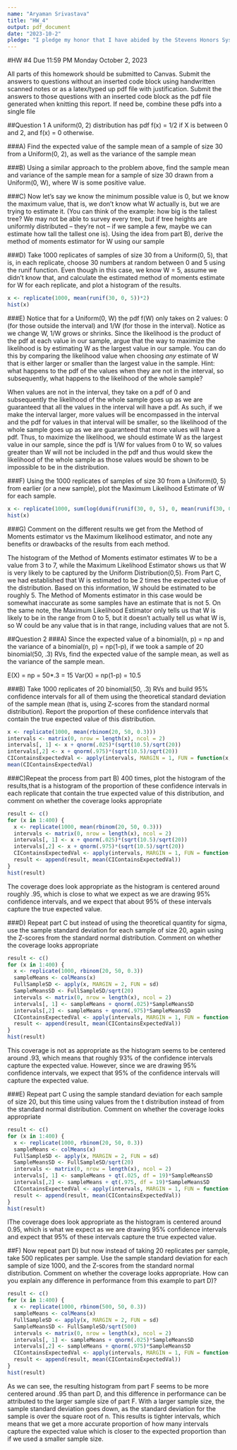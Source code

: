 ---
name: "Aryaman Srivastava"
title: "HW_4"
output: pdf_document
date: "2023-10-2"
pledge: "I pledge my honor that I have abided by the Stevens Honors System"
---


#HW #4 Due 11:59 PM Monday October 2, 2023

All parts of this homework should be submitted to Canvas. Submit the answers to questions without an inserted code block using handwritten scanned notes or as a latex/typed up pdf file with justification. Submit the answers  to those questions with an inserted code block as the pdf file generated when knitting this report. If need be, combine these pdfs into a single file

##Question 1
A uniform(0, 2) distribution has pdf f(x) = 1/2 if X is between 0 and 2, and f(x) = 0 otherwise.

###A)  Find the expected value of the sample mean of a sample of size 30 from a Uniform(0, 2), as well as the variance of the sample mean 





###B) Using a similar approach to the problem above, find the sample mean and variance of the sample mean for a sample of size 30 drawn from a Uniform(0, W), where W is some positive value. 






###C) Now let's say we know the minimum possible value is 0, but we know the maximum value, that is, we don't know what W actually is, but we are trying to estimate it. (You can think of the example: how big is the tallest tree? We may not be able to survey every tree, but if tree heights are uniformly distributed -- they're not -- if we sample a few, maybe we can estimate how tall the tallest one is). Using the idea from part B), derive the method of moments estimator for W using our sample 








###D) Take 1000 replicates of samples of size 30 from a Uniform(0, 5), that is, in each replicate, choose 30 numbers at random between 0 and 5 using the runif function. Even though in this case, we know W = 5, assume we didn't know that, and calculate the estimated method of moments estimate for W for each replicate, and plot a histogram of the results. 
```{r}
x <- replicate(1000, mean(runif(30, 0, 5))*2)
hist(x)

```




###E) Notice that for a Uniform(0, W) the pdf f(W) only takes on 2 values: 0 (for those outside the interval) and 1/W (for those in the interval). Notice as we change W, 1/W grows or shrinks. Since the likelihood is the product of the pdf at each value in our sample, argue that the way to maximize the likelihood is by estimating W as the largest value in our sample. You can do this by comparing the likelihood value when choosing *any* estimate of W that is either larger or smaller than the largest value in the sample. Hint: what happens to the pdf of the values when they are not in the interval, so subsequently, what happens to the likelihood of the whole sample?


When values are not in the interval, they take on a pdf of 0 and subsequently the likelihood of the whole sample goes up as we are guaranteed that all the values in the interval will have a pdf. As such, if we make the interval larger, more values will be encompassed in the interval and the pdf for values in that interval will be smaller, so the likelihood of the whole sample goes up as we are guaranteed that more values will have a pdf. Thus, to maximize the likelihood, we should estimate W as the largest value in our sample, since the pdf is 1/W for values from 0 to W, so values greater than W will not be included in the pdf and thus would skew the likelihood of the whole sample as those values would be shown to be impossible to be in the distribution.   



###F) Using the 1000 replicates of samples of size 30 from a Uniform(0, 5) from earlier (or a new sample), plot the Maximum Likelihood Estimate of W for each sample.
```{r}
x <- replicate(1000, sum(log(dunif(runif(30, 0, 5), 0, mean(runif(30, 0, 5))*2))))
hist(x)
```


###G) Comment on the different results we get from the Method of Moments estimator vs the Maximum likelihood estimator, and note any benefits or drawbacks of the results from each method. 


The histogram of the Method of Moments estimator estimates W to be a value from 3 to 7, while the Maximum Likelihood Estimator shows us that W is very likely to be captured by the Uniform Distribution(0,5). From Part C, we had established that W is estimated to be 2 times the expected value of the distribution. Based on this information, W should be estimated to be roughly 5. The Method of Moments estimator in this case would be somewhat inaccurate as some samples have an estimate that is not 5. On the same note, the Maximum Likelihood Estimator only tells us that W is likely to be in the range from 0 to 5, but it doesn't actually tell us what W is, so W could be any value that is in that range, including values that are not 5. 





##Question 2
###A) Since the expected value of a binomial(n, p) = np and the variance of a binomial(n, p) = np(1-p), if we took a sample of 20 binomial(50, .3) RVs, find the expected value of the sample mean, as well as the variance of the sample mean. 


E(X) = np = 50*.3 = 15
Var(X) = np(1-p) = 10.5


###B) Take 1000 replicates of 20 binomial(50, .3) RVs and build 95% confidence intervals for all of them using the theoretical standard deviation of the sample mean (that is, using Z-scores from the standard normal distribution). Report the proportion of these confidence intervals that contain the true expected value of this distribution.  
```{r}
x <- replicate(1000, mean(rbinom(20, 50, 0.3)))
intervals <- matrix(0, nrow = length(x), ncol = 2)
intervals[, 1] <- x + qnorm(.025)*(sqrt(10.5)/sqrt(20))
intervals[,2] <- x + qnorm(.975)*(sqrt(10.5)/sqrt(20))
CIContainsExpectedVal <- apply(intervals, MARGIN = 1, FUN = function(x, y){(x[1]<15)*(x[2]>15)})
mean(CIContainsExpectedVal)
```


###C)Repeat the process from part B) 400 times, plot the histogram of the results,that is a histogram of the proportion of these confidence intervals in each replicate that contain the true expected value of this distribution, and comment on whether the coverage looks appropriate

```{r}
result <- c()
for (x in 1:400) {
  x <- replicate(1000, mean(rbinom(20, 50, 0.3)))
  intervals <- matrix(0, nrow = length(x), ncol = 2)
  intervals[, 1] <- x + qnorm(.025)*(sqrt(10.5)/sqrt(20))
  intervals[,2] <- x + qnorm(.975)*(sqrt(10.5)/sqrt(20))
  CIContainsExpectedVal <- apply(intervals, MARGIN = 1, FUN = function(x, y){(x[1]<15)*(x[2]>15)})
  result <- append(result, mean(CIContainsExpectedVal))
}
hist(result)
```


The coverage does look appropriate as the histogram is centered around roughly .95, which is close to what we expect as we are drawing 95% confidence intervals, and we expect that about 95% of these intervals capture the true expected value. 



###D) Repeat part C but instead of using the theoretical quantity for sigma, use the sample standard deviation for each sample of size 20, again using the Z-scores from the standard normal distribution. Comment on whether the coverage looks appropriate  
```{r}
result <- c()
for (x in 1:400) {
  x <- replicate(1000, rbinom(20, 50, 0.3))
  sampleMeans <- colMeans(x)
  FullSampleSD <- apply(x, MARGIN = 2, FUN = sd)
  SampleMeansSD <- FullSampleSD/sqrt(20)
  intervals <- matrix(0, nrow = length(x), ncol = 2)
  intervals[, 1] <- sampleMeans + qnorm(.025)*SampleMeansSD
  intervals[,2] <- sampleMeans + qnorm(.975)*SampleMeansSD
  CIContainsExpectedVal <- apply(intervals, MARGIN = 1, FUN = function(x, y){(x[1]<15)*(x[2]>15)})
  result <- append(result, mean(CIContainsExpectedVal))
}
hist(result)
```


This coverage is not as appropriate as the histogram seems to be centered around .93, which means that roughly 93% of the confidence intervals capture the expected value. However, since we are drawing 95% confidence intervals, we expect that 95% of the confidence intervals will capture the expected value.


###E) Repeat part C using the sample standard deviation for each sample of size 20, but this time using values from the t distribution instead of from the standard normal distribution. Comment on whether the coverage looks appropriate  
```{r}
result <- c()
for (x in 1:400) {
  x <- replicate(1000, rbinom(20, 50, 0.3))
  sampleMeans <- colMeans(x)
  FullSampleSD <- apply(x, MARGIN = 2, FUN = sd)
  SampleMeansSD <- FullSampleSD/sqrt(20)
  intervals <- matrix(0, nrow = length(x), ncol = 2)
  intervals[, 1] <- sampleMeans + qt(.025, df = 19)*SampleMeansSD
  intervals[,2] <- sampleMeans + qt(.975, df = 19)*SampleMeansSD
  CIContainsExpectedVal <- apply(intervals, MARGIN = 1, FUN = function(x, y){(x[1]<15)*(x[2]>15)})
  result <- append(result, mean(CIContainsExpectedVal))
}
hist(result)
```


lThe coverage does look appropriate as the histogram is centered around 0.95, which is what we expect as we are drawing 95% confidence intervals and expect that 95% of these intervals capture the true expected value. 



##F) Now repeat part D) but now instead of taking 20 replicates per sample, take 500 replicates per sample. Use the sample standard deviation for each sample of size 1000, and the Z-scores from the standard normal distribution. Comment on whether the coverage looks appropriate. How can you explain any difference in performance from this example to part D)? 

```{r}
result <- c()
for (x in 1:400) {
  x <- replicate(1000, rbinom(500, 50, 0.3))
  sampleMeans <- colMeans(x)
  FullSampleSD <- apply(x, MARGIN = 2, FUN = sd)
  SampleMeansSD <- FullSampleSD/sqrt(500)
  intervals <- matrix(0, nrow = length(x), ncol = 2)
  intervals[, 1] <- sampleMeans + qnorm(.025)*SampleMeansSD
  intervals[,2] <- sampleMeans + qnorm(.975)*SampleMeansSD
  CIContainsExpectedVal <- apply(intervals, MARGIN = 1, FUN = function(x, y){(x[1]<15)*(x[2]>15)})
  result <- append(result, mean(CIContainsExpectedVal))
}
hist(result)
```


As we can see, the resulting histogram from part F seems to be more centered around .95 than part D, and this difference in performance can be attributed to the larger sample size of part F. With a larger sample size, the sample standard deviation goes down, as the standard deviation for the sample is over the square root of n. This results is tighter intervals, which means that we get a more accurate proportion of how many intervals capture the expected value which is closer to the expected proportion than if we used a smaller sample size.
